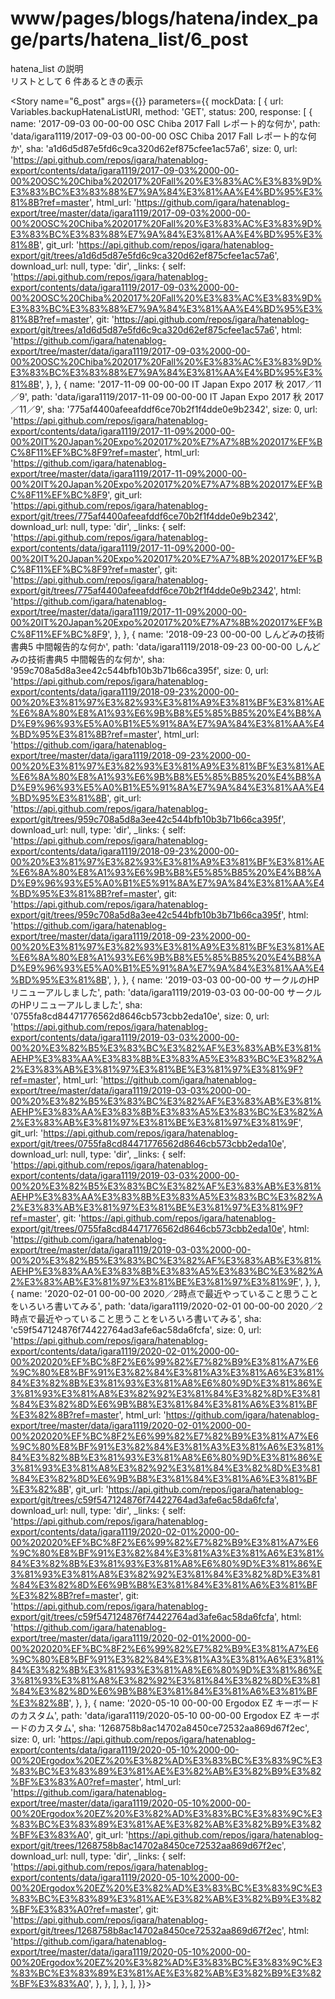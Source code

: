 
<Meta
  title="www/pages/blogs/hatena/index_page/parts/hatena_list/6_post"
  component={HatenaList}
  decorators={[withMock]}
/>

# www/pages/blogs/hatena/index_page/parts/hatena_list/6_post

hatena_list の説明  
リストとして 6 件あるときの表示

<Story
  name="6_post"
  args={{}}
  parameters={{
    mockData: [
      {
        url: Variables.backupHatenaListURI,
        method: 'GET',
        status: 200,
        response: [
          {
            name: '2017-09-03 00-00-00 OSC Chiba 2017 Fall レポート的な何か',
            path: 'data/igara1119/2017-09-03 00-00-00 OSC Chiba 2017 Fall レポート的な何か',
            sha: 'a1d6d5d87e5fd6c9ca320d62ef875cfee1ac57a6',
            size: 0,
            url: 'https://api.github.com/repos/igara/hatenablog-export/contents/data/igara1119/2017-09-03%2000-00-00%20OSC%20Chiba%202017%20Fall%20%E3%83%AC%E3%83%9D%E3%83%BC%E3%83%88%E7%9A%84%E3%81%AA%E4%BD%95%E3%81%8B?ref=master',
            html_url:
              'https://github.com/igara/hatenablog-export/tree/master/data/igara1119/2017-09-03%2000-00-00%20OSC%20Chiba%202017%20Fall%20%E3%83%AC%E3%83%9D%E3%83%BC%E3%83%88%E7%9A%84%E3%81%AA%E4%BD%95%E3%81%8B',
            git_url:
              'https://api.github.com/repos/igara/hatenablog-export/git/trees/a1d6d5d87e5fd6c9ca320d62ef875cfee1ac57a6',
            download_url: null,
            type: 'dir',
            _links: {
              self: 'https://api.github.com/repos/igara/hatenablog-export/contents/data/igara1119/2017-09-03%2000-00-00%20OSC%20Chiba%202017%20Fall%20%E3%83%AC%E3%83%9D%E3%83%BC%E3%83%88%E7%9A%84%E3%81%AA%E4%BD%95%E3%81%8B?ref=master',
              git: 'https://api.github.com/repos/igara/hatenablog-export/git/trees/a1d6d5d87e5fd6c9ca320d62ef875cfee1ac57a6',
              html: 'https://github.com/igara/hatenablog-export/tree/master/data/igara1119/2017-09-03%2000-00-00%20OSC%20Chiba%202017%20Fall%20%E3%83%AC%E3%83%9D%E3%83%BC%E3%83%88%E7%9A%84%E3%81%AA%E4%BD%95%E3%81%8B',
            },
          },
          {
            name: '2017-11-09 00-00-00 IT Japan Expo 2017 秋 2017／11／9',
            path: 'data/igara1119/2017-11-09 00-00-00 IT Japan Expo 2017 秋 2017／11／9',
            sha: '775af4400afeeafddf6ce70b2f1f4dde0e9b2342',
            size: 0,
            url: 'https://api.github.com/repos/igara/hatenablog-export/contents/data/igara1119/2017-11-09%2000-00-00%20IT%20Japan%20Expo%202017%20%E7%A7%8B%202017%EF%BC%8F11%EF%BC%8F9?ref=master',
            html_url:
              'https://github.com/igara/hatenablog-export/tree/master/data/igara1119/2017-11-09%2000-00-00%20IT%20Japan%20Expo%202017%20%E7%A7%8B%202017%EF%BC%8F11%EF%BC%8F9',
            git_url:
              'https://api.github.com/repos/igara/hatenablog-export/git/trees/775af4400afeeafddf6ce70b2f1f4dde0e9b2342',
            download_url: null,
            type: 'dir',
            _links: {
              self: 'https://api.github.com/repos/igara/hatenablog-export/contents/data/igara1119/2017-11-09%2000-00-00%20IT%20Japan%20Expo%202017%20%E7%A7%8B%202017%EF%BC%8F11%EF%BC%8F9?ref=master',
              git: 'https://api.github.com/repos/igara/hatenablog-export/git/trees/775af4400afeeafddf6ce70b2f1f4dde0e9b2342',
              html: 'https://github.com/igara/hatenablog-export/tree/master/data/igara1119/2017-11-09%2000-00-00%20IT%20Japan%20Expo%202017%20%E7%A7%8B%202017%EF%BC%8F11%EF%BC%8F9',
            },
          },
          {
            name: '2018-09-23 00-00-00 しんどみの技術書典5 中間報告的な何か',
            path: 'data/igara1119/2018-09-23 00-00-00 しんどみの技術書典5 中間報告的な何か',
            sha: '959c708a5d8a3ee42c544bfb10b3b71b66ca395f',
            size: 0,
            url: 'https://api.github.com/repos/igara/hatenablog-export/contents/data/igara1119/2018-09-23%2000-00-00%20%E3%81%97%E3%82%93%E3%81%A9%E3%81%BF%E3%81%AE%E6%8A%80%E8%A1%93%E6%9B%B8%E5%85%B85%20%E4%B8%AD%E9%96%93%E5%A0%B1%E5%91%8A%E7%9A%84%E3%81%AA%E4%BD%95%E3%81%8B?ref=master',
            html_url:
              'https://github.com/igara/hatenablog-export/tree/master/data/igara1119/2018-09-23%2000-00-00%20%E3%81%97%E3%82%93%E3%81%A9%E3%81%BF%E3%81%AE%E6%8A%80%E8%A1%93%E6%9B%B8%E5%85%B85%20%E4%B8%AD%E9%96%93%E5%A0%B1%E5%91%8A%E7%9A%84%E3%81%AA%E4%BD%95%E3%81%8B',
            git_url:
              'https://api.github.com/repos/igara/hatenablog-export/git/trees/959c708a5d8a3ee42c544bfb10b3b71b66ca395f',
            download_url: null,
            type: 'dir',
            _links: {
              self: 'https://api.github.com/repos/igara/hatenablog-export/contents/data/igara1119/2018-09-23%2000-00-00%20%E3%81%97%E3%82%93%E3%81%A9%E3%81%BF%E3%81%AE%E6%8A%80%E8%A1%93%E6%9B%B8%E5%85%B85%20%E4%B8%AD%E9%96%93%E5%A0%B1%E5%91%8A%E7%9A%84%E3%81%AA%E4%BD%95%E3%81%8B?ref=master',
              git: 'https://api.github.com/repos/igara/hatenablog-export/git/trees/959c708a5d8a3ee42c544bfb10b3b71b66ca395f',
              html: 'https://github.com/igara/hatenablog-export/tree/master/data/igara1119/2018-09-23%2000-00-00%20%E3%81%97%E3%82%93%E3%81%A9%E3%81%BF%E3%81%AE%E6%8A%80%E8%A1%93%E6%9B%B8%E5%85%B85%20%E4%B8%AD%E9%96%93%E5%A0%B1%E5%91%8A%E7%9A%84%E3%81%AA%E4%BD%95%E3%81%8B',
            },
          },
          {
            name: '2019-03-03 00-00-00 サークルのHPリニューアルしました',
            path: 'data/igara1119/2019-03-03 00-00-00 サークルのHPリニューアルしました',
            sha: '0755fa8cd84471776562d8646cb573cbb2eda10e',
            size: 0,
            url: 'https://api.github.com/repos/igara/hatenablog-export/contents/data/igara1119/2019-03-03%2000-00-00%20%E3%82%B5%E3%83%BC%E3%82%AF%E3%83%AB%E3%81%AEHP%E3%83%AA%E3%83%8B%E3%83%A5%E3%83%BC%E3%82%A2%E3%83%AB%E3%81%97%E3%81%BE%E3%81%97%E3%81%9F?ref=master',
            html_url:
              'https://github.com/igara/hatenablog-export/tree/master/data/igara1119/2019-03-03%2000-00-00%20%E3%82%B5%E3%83%BC%E3%82%AF%E3%83%AB%E3%81%AEHP%E3%83%AA%E3%83%8B%E3%83%A5%E3%83%BC%E3%82%A2%E3%83%AB%E3%81%97%E3%81%BE%E3%81%97%E3%81%9F',
            git_url:
              'https://api.github.com/repos/igara/hatenablog-export/git/trees/0755fa8cd84471776562d8646cb573cbb2eda10e',
            download_url: null,
            type: 'dir',
            _links: {
              self: 'https://api.github.com/repos/igara/hatenablog-export/contents/data/igara1119/2019-03-03%2000-00-00%20%E3%82%B5%E3%83%BC%E3%82%AF%E3%83%AB%E3%81%AEHP%E3%83%AA%E3%83%8B%E3%83%A5%E3%83%BC%E3%82%A2%E3%83%AB%E3%81%97%E3%81%BE%E3%81%97%E3%81%9F?ref=master',
              git: 'https://api.github.com/repos/igara/hatenablog-export/git/trees/0755fa8cd84471776562d8646cb573cbb2eda10e',
              html: 'https://github.com/igara/hatenablog-export/tree/master/data/igara1119/2019-03-03%2000-00-00%20%E3%82%B5%E3%83%BC%E3%82%AF%E3%83%AB%E3%81%AEHP%E3%83%AA%E3%83%8B%E3%83%A5%E3%83%BC%E3%82%A2%E3%83%AB%E3%81%97%E3%81%BE%E3%81%97%E3%81%9F',
            },
          },
          {
            name: '2020-02-01 00-00-00 2020／2時点で最近やっていること思うことをいろいろ書いてみる',
            path: 'data/igara1119/2020-02-01 00-00-00 2020／2時点で最近やっていること思うことをいろいろ書いてみる',
            sha: 'c59f547124876f74422764ad3afe6ac58da6fcfa',
            size: 0,
            url: 'https://api.github.com/repos/igara/hatenablog-export/contents/data/igara1119/2020-02-01%2000-00-00%202020%EF%BC%8F2%E6%99%82%E7%82%B9%E3%81%A7%E6%9C%80%E8%BF%91%E3%82%84%E3%81%A3%E3%81%A6%E3%81%84%E3%82%8B%E3%81%93%E3%81%A8%E6%80%9D%E3%81%86%E3%81%93%E3%81%A8%E3%82%92%E3%81%84%E3%82%8D%E3%81%84%E3%82%8D%E6%9B%B8%E3%81%84%E3%81%A6%E3%81%BF%E3%82%8B?ref=master',
            html_url:
              'https://github.com/igara/hatenablog-export/tree/master/data/igara1119/2020-02-01%2000-00-00%202020%EF%BC%8F2%E6%99%82%E7%82%B9%E3%81%A7%E6%9C%80%E8%BF%91%E3%82%84%E3%81%A3%E3%81%A6%E3%81%84%E3%82%8B%E3%81%93%E3%81%A8%E6%80%9D%E3%81%86%E3%81%93%E3%81%A8%E3%82%92%E3%81%84%E3%82%8D%E3%81%84%E3%82%8D%E6%9B%B8%E3%81%84%E3%81%A6%E3%81%BF%E3%82%8B',
            git_url:
              'https://api.github.com/repos/igara/hatenablog-export/git/trees/c59f547124876f74422764ad3afe6ac58da6fcfa',
            download_url: null,
            type: 'dir',
            _links: {
              self: 'https://api.github.com/repos/igara/hatenablog-export/contents/data/igara1119/2020-02-01%2000-00-00%202020%EF%BC%8F2%E6%99%82%E7%82%B9%E3%81%A7%E6%9C%80%E8%BF%91%E3%82%84%E3%81%A3%E3%81%A6%E3%81%84%E3%82%8B%E3%81%93%E3%81%A8%E6%80%9D%E3%81%86%E3%81%93%E3%81%A8%E3%82%92%E3%81%84%E3%82%8D%E3%81%84%E3%82%8D%E6%9B%B8%E3%81%84%E3%81%A6%E3%81%BF%E3%82%8B?ref=master',
              git: 'https://api.github.com/repos/igara/hatenablog-export/git/trees/c59f547124876f74422764ad3afe6ac58da6fcfa',
              html: 'https://github.com/igara/hatenablog-export/tree/master/data/igara1119/2020-02-01%2000-00-00%202020%EF%BC%8F2%E6%99%82%E7%82%B9%E3%81%A7%E6%9C%80%E8%BF%91%E3%82%84%E3%81%A3%E3%81%A6%E3%81%84%E3%82%8B%E3%81%93%E3%81%A8%E6%80%9D%E3%81%86%E3%81%93%E3%81%A8%E3%82%92%E3%81%84%E3%82%8D%E3%81%84%E3%82%8D%E6%9B%B8%E3%81%84%E3%81%A6%E3%81%BF%E3%82%8B',
            },
          },
          {
            name: '2020-05-10 00-00-00 Ergodox EZ キーボードのカスタム',
            path: 'data/igara1119/2020-05-10 00-00-00 Ergodox EZ キーボードのカスタム',
            sha: '1268758b8ac14702a8450ce72532aa869d67f2ec',
            size: 0,
            url: 'https://api.github.com/repos/igara/hatenablog-export/contents/data/igara1119/2020-05-10%2000-00-00%20Ergodox%20EZ%20%E3%82%AD%E3%83%BC%E3%83%9C%E3%83%BC%E3%83%89%E3%81%AE%E3%82%AB%E3%82%B9%E3%82%BF%E3%83%A0?ref=master',
            html_url:
              'https://github.com/igara/hatenablog-export/tree/master/data/igara1119/2020-05-10%2000-00-00%20Ergodox%20EZ%20%E3%82%AD%E3%83%BC%E3%83%9C%E3%83%BC%E3%83%89%E3%81%AE%E3%82%AB%E3%82%B9%E3%82%BF%E3%83%A0',
            git_url:
              'https://api.github.com/repos/igara/hatenablog-export/git/trees/1268758b8ac14702a8450ce72532aa869d67f2ec',
            download_url: null,
            type: 'dir',
            _links: {
              self: 'https://api.github.com/repos/igara/hatenablog-export/contents/data/igara1119/2020-05-10%2000-00-00%20Ergodox%20EZ%20%E3%82%AD%E3%83%BC%E3%83%9C%E3%83%BC%E3%83%89%E3%81%AE%E3%82%AB%E3%82%B9%E3%82%BF%E3%83%A0?ref=master',
              git: 'https://api.github.com/repos/igara/hatenablog-export/git/trees/1268758b8ac14702a8450ce72532aa869d67f2ec',
              html: 'https://github.com/igara/hatenablog-export/tree/master/data/igara1119/2020-05-10%2000-00-00%20Ergodox%20EZ%20%E3%82%AD%E3%83%BC%E3%83%9C%E3%83%BC%E3%83%89%E3%81%AE%E3%82%AB%E3%82%B9%E3%82%BF%E3%83%A0',
            },
          },
        ],
      },
    ],
  }}></Story>

<Source>
  <HatenaList />
</Source>

<Props story="6_post" />

